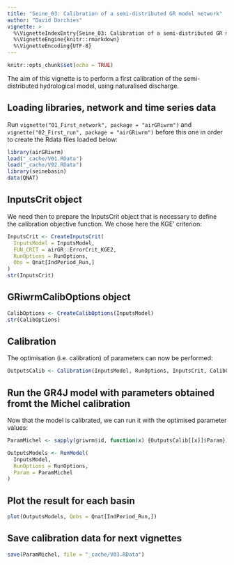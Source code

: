 ```yaml
---
title: "Seine_03: Calibration of a semi-distributed GR model network"
author: "David Dorchies"
vignette: >
  %\VignetteIndexEntry{Seine_03: Calibration of a semi-distributed GR model network}
  %\VignetteEngine{knitr::rmarkdown}
  %\VignetteEncoding{UTF-8}
---
```


```r
knitr::opts_chunk$set(echo = TRUE)
```

The aim of this vignette is to perform a first calibration of the semi-distributed hydrological model, using naturalised discharge.

## Loading libraries, network and time series data

Run `vignette("01_First_network", package = "airGRiwrm")` and `vignette("02_First_run", package = "airGRiwrm")` before this one in order to create the Rdata files loaded below:

```r
library(airGRiwrm)
load("_cache/V01.RData")
load("_cache/V02.RData")
library(seinebasin)
data(QNAT)
```

## InputsCrit object

We need then to prepare the InputsCrit object that is necessary to define the calibration objective function. We chose here the KGE' criterion:

```r
InputsCrit <- CreateInputsCrit(
  InputsModel = InputsModel,
  FUN_CRIT = airGR::ErrorCrit_KGE2,
  RunOptions = RunOptions,
  Obs = Qnat[IndPeriod_Run,]
)
str(InputsCrit)
```

## GRiwrmCalibOptions object

```r
CalibOptions <- CreateCalibOptions(InputsModel)
str(CalibOptions)
```

## Calibration

The optimisation (i.e. calibration) of parameters can now be performed:

```r
OutputsCalib <- Calibration(InputsModel, RunOptions, InputsCrit, CalibOptions)
```

## Run the GR4J model with parameters obtained fromt the Michel calibration

Now that the model is calibrated, we can run it with the optimised parameter values:

```r
ParamMichel <- sapply(griwrm$id, function(x) {OutputsCalib[[x]]$Param})

OutputsModels <- RunModel(
  InputsModel,
  RunOptions = RunOptions,
  Param = ParamMichel
)
```

## Plot the result for each basin

```r
plot(OutputsModels, Qobs = Qnat[IndPeriod_Run,])
```

## Save calibration data for next vignettes

```r
save(ParamMichel, file = "_cache/V03.RData")
```
